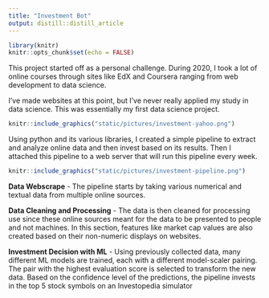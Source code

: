 ```yaml
---
title: "Investment Bot"
output: distill::distill_article
---
```


```r
library(knitr)
knitr::opts_chunk$set(echo = FALSE)
```

This project started off as a personal challenge. During 2020, I took a lot of online courses through sites like EdX and Coursera ranging from web development to data science.

I've made websites at this point, but I've never really applied my study in data science. This was essentially my first data science project.

```r
knitr::include_graphics("static/pictures/investment-yahoo.png")
```

Using python and its various libraries, I created a simple pipeline to extract and analyze online data and then invest based on its results. Then I attached this pipeline to a web server that will run this pipeline every week.

```r
knitr::include_graphics("static/pictures/investment-pipeline.png")
```

**Data Webscrape** - The pipeline starts by taking various numerical and textual data from multiple online sources.

**Data Cleaning and Processing** - The data is then cleaned for processing use since these online sources meant for the data to be presented to people and not machines. In this section, features like market cap values are also created based on their non-numeric displays on websites.

**Investment Decision with ML** - Using previously collected data, many different ML models are trained, each with a different model-scaler pairing. The pair with the highest evaluation score is selected to transform the new data. Based on the confidence level of the predictions, the pipeline invests in the top 5 stock symbols on an Investopedia simulator



